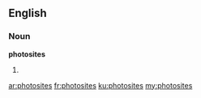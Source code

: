 ==English==

===Noun===
'''photosites'''

# {{plural of|photosite}}

[[ar:photosites]]
[[fr:photosites]]
[[ku:photosites]]
[[my:photosites]]